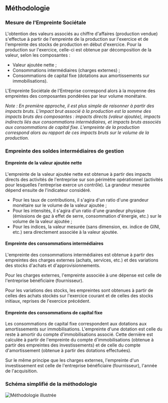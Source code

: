## Méthodologie

### Mesure de l'Empreinte Sociétale

L'obtention des valeurs associés au chiffre d'affaires (production vendue) s'effectue à partir de l'empreinte de la production sur l'exercice et de l'empreinte des stocks de production en début d'exercice. Pour la production sur l'exercice, celle-ci est obtenue par décomposition de la valeur, selon les composantes :

- Valeur ajoutée nette ;
- Consommations intermédiaires (charges externes) ;
- Consommations de capital fixe (dotations aux amortissements sur immobilisations).

L'Empreinte Sociétale de l'Entreprise correspond alors à la moyenne des empreintes des composantes pondérées par leur volume monétaire.

*Note : En première approche, il est plus simple de raisonner à partir des impacts bruts. L'impact brut associé à la production est la somme des impacts bruts des composantes : impacts directs (valeur ajoutée), impacts indirects liés aux consommations intermédiaires, et impacts bruts associés aux consommations de capital fixe. L'empreinte de la production correspond alors au rapport de ces impacts bruts sur le volume de la production.*

### Empreinte des soldes intermédiaires de gestion

#### Empreinte de la valeur ajoutée nette

L'empreinte de la valeur ajoutée nette est obtenue à partir des impacts directs des activités de l'entreprise sur son périmètre opérationnel (activités pour lesquelles l'entreprise exerce un contrôle). La grandeur mesurée dépend ensuite de l'indicateur considéré.

- Pour les taux de contributions, il s'agira d'un ratio d'une grandeur monétaire sur le volume de la valeur ajoutée ;
- Pour les intensités, il s'agira d'un ratio d'une grandeur physique (émissions de gaz à effet de serre, consommation d'énergie, etc.) sur le volume de la valeur ajoutée ;
- Pour les indices, la valeur mesurée (sans dimension, ex. indice de GINI, etc.) sera directement associée à la valeur ajoutée.

#### Empreinte des consommations intermédiaires

L'empreinte des consommations intermédiaires est obtenue à partir des empreintes des charges externes (achats, services, etc.) et des variations des stocks d'achats et d'approvisionnements.

Pour les charges externes, l'empreinte associée à une dépense est celle de l'entreprise bénéficiaire (fournisseur).

Pour les variations des stocks, les empreintes sont obtenues à partir de celles des achats stockés sur l'exercice courant et de celles des stocks initiaux, reprises de l'exercice précédent.

#### Empreinte des consommations de capital fixe

Les consommations de capital fixe correspondent aux dotations aux amortissements sur immobilisations. L'empreinte d'une dotation est celle du reste à amortir du compte d'immobilisations associé. Cette dernière est calculée à partir de l'empreinte du compte d'immobilisations (obtenue à partir des empreintes des investissements) et de celle du compte d'amortissement (obtenue à partir des dotations effectuées).

Sur le même principe que les charges externes, l'empreinte d'un investissement est celle de l'entreprise bénéficiaire (fournisseur), l'année de l'acquisition.

### Schéma simplifié de la méthodologie

![Méthodologie illustrée](/illustration-graphique-simplifie-methodologie.png)
